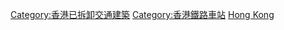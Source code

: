 [[Category:香港已拆卸交通建築|Category:香港已拆卸交通建築]]
[[Category:香港鐵路車站|Category:香港鐵路車站]]
[[Category:中国铁路废站|Hong Kong]]